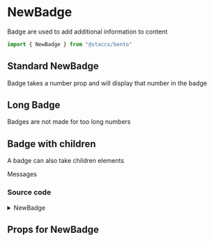 
<Meta title="Components|NewBadge" component={NewBadge}/>

# NewBadge
Badge are used to add additional information to content

```javascript
import { NewBadge } from "@staccx/bento"
```

## Standard NewBadge
Badge takes a number prop and will display that number in the badge

<Preview>
  <Story name="Standard">
   <NewBadge number={11} />
  </Story>
</Preview>



## Long Badge
Badges are not made for too long numbers

<Preview>
  <Story name="Long Badge">
   <NewBadge number={10000} />
  </Story>
</Preview>

## Badge with children
A badge can also take children elements

<Preview>
  <Story name="Children">
   <NewBadge number={10}>Messages</NewBadge>
  </Story>
</Preview>

### Source code
<details><summary>NewBadge</summary>
<p>

```bash
import React from "react"
import styled from "styled-components"
import PropTypes from "prop-types"
import fontSmoothing from "../../theming/styles/fontsmoothing"
import {
  color,
  fontWeight,
  applyVariants,
  commonPropTypes
} from "../../theming"
import themeProps from "./NewBadge.themeProps"
import { componentCreateFactory } from "../../theming/utils/createVariantsFunctionFactory"

const NewBadge = ({ number, children, variant }) => (
  <NewBadgeWrapper variant={variant}>
    {children}
    {number > 0 && (
      <Badge number={number} variant={variant}>
        <span>{number}</span>
      </Badge>
    )}
  </NewBadgeWrapper>
)

const NewBadgeWrapper = styled.div`
  position: relative;
  display: inline-block;
  ${applyVariants(themeProps.wrapper)};
`

const Badge = styled.span`
  display: flex;
  justify-content: center;
  align-items: center;
  width: 20px;
  height: 20px;
  line-height: 1;
  background: ${color.warning};
  border-radius: 50%;
  text-align: center;
  color: ${color.white};
  font-size: ${p => (p.number < 99 ? "12px" : "10px")};
  font-weight: ${fontWeight.bold};
  right: -12px;
  bottom: -12px;
  position: absolute;
  ${fontSmoothing};
  ${applyVariants(themeProps.badge)};
`

NewBadge.propTypes = {
  /**
   * Number will be displayed on the badge
   */
  number: PropTypes.number.isRequired,
  children: commonPropTypes.children
}
NewBadge.themeProps = themeProps
NewBadge.createVariants = componentCreateFactory(NewBadge)

export default NewBadge

```

</p>
</details>

## Props for NewBadge
<Props of={NewBadge} />
